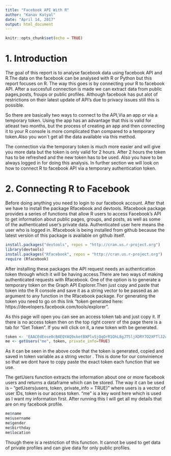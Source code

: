 ---
title: "Facebook API With R"
author: "Kanav Katyal"
date: "April 14, 2017"
output: html_document
---

```{r setup, include=FALSE}
knitr::opts_chunk$set(echo = TRUE)
```

# 1. Introduction
The goal of this report is to analyse facebook data using facebook API and R.The data on the facebook can be analysed with R or Python but this report focuses on R. The way this goes is by connecting your R to facebook API. After a succesfull connection is made we can extract data from public pages,posts, froups or public profiles. Although facebook has put alot of restrictions on their latest update of  API's due to privacy issues still this is possible.

So there are basically two ways to connect to the API,Via an app or via a temporary token.
Using the app has an advantage that this is valid for atleast two months, but the process of creating an app and then connecting it to your R console is more complicated than compared to a temporary token.Also you won´t get all the data available via this method.

The connection via the temporary token is much more easier and will give you more data but the token is only valid for 2 hours. After 2 hours the token has to be refreshed and the new token has to be used. Also you have to be always logged in for doing this analysis. In further section we will look on how to connect R to facebook API via a temporary authentication token.

# 2. Connecting R to Facebook
Before doing anything you need to login to our facebook account. After that we have to install the package Rfacebook and devtools. Rfacebook package provides a series of functions that allow R users to access Facebook's API to get information about public pages, groups, and posts, as well as some of the authenticated user's private data. Authenticated user here means the user who is logged in. 
Rfacebook is being installed from github because the latest version of this package is available on github itself.

```{r, message=FALSE}
install.packages("devtools", repos = "http://cran.us.r-project.org")
library(devtools)
install.packages("Rfacebook", repos = "http://cran.us.r-project.org")
require (Rfacebook)
```


After installing these packages the API request needs an authentication token through which it will be having access.There are two ways of making authenticated requests with Rfacebook. One of the option is to generate a temporary token on the Graph API Explorer.Then just copy and paste that token into the R console and save it as a string vector to be passed as an argument to any function in the Rfacebook package.
For generating the token you need to go on this link
"token generated here: https://developers.facebook.com/tools/explorer".

As this page will open you can see an access token tab and just copy it. If there is no access token then on the top right corenr of the page there is a tab for "Get Token". If you will click on it, a new token with be generated.

```{r, message=FALSE}

token <- 'EAACEdEose0cBAEQYAQ9xketBXPlvSjQqOrR1QhL8gJTSljXDRY7O2XFTlJ2wzsg3Y1rZCJUlkGMG28Q4I4ZBje4UFIMDjTOvCV8uLUAF0wds2WyGUhKenEoYjbYqDl8P9MHmTKO4s3hZAE5EtcKLqEn5SlrnCqov0IcGTg5uXzvHcMK6OxSAWgVJgfOTkgZD'
me <- getUsers("me", token, private_info=TRUE)

```

As it can be seen in the above code that the token is generated, copied and saved in token variable as a string vector . This is done for our convinience so that we dont have to copy paste the exact token each function that we use.

The getUsers function extracts the information about one or more facebook users and returns a dataframe which can be stored.
The way it can be used is -- "getUsers(users, token, private_info = TRUE)"
where users is a vector of user IDs, token is our access token. "me" is a key word here which is used as I want my information first. After running this I will get all my details that are on my facebook profile.

```{r, message=FALSE}

me$name
me$username
me$gender
me$birthday
me$location

```

Though there is a restriction of this function. It cannot be used to get data of private profiles and can give data for only public profiles.



